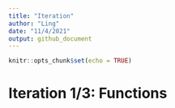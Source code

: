 ```yaml
---
title: "Iteration"
author: "Ling"
date: "11/4/2021"
output: github_document
---
```


```r
knitr::opts_chunk$set(echo = TRUE)
```

# Iteration 1/3: Functions